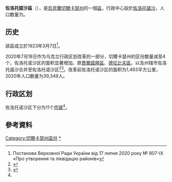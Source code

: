 {{NoteTA
|1=zh-cn:切尔卡瑟;zh-hk:切爾卡瑟;zh-tw:車卡夕
}}
{{Infobox settlement
| name                    = 佐洛托诺沙区
| native_name             = Золотоніський район
| native_name_lang        = uk
| settlement_type         = [[区_(乌克兰)|区]]
| image_skyline           = 
| image_caption           = 
| image_flag              = Zolotoniskiy rayon prapor.png
| flag_size               = 115px
| image_shield            = Zolotoniskiy rayon gerb.png
| shield_size             = 65px
| image_map               = Zolotonoshskiy rayon 2020.svg
| map_caption             = 佐洛托诺沙区在切爾卡瑟州的位置
| subdivision_type        = [[世界政區索引|国家]]
| subdivision_name        = {{UKR}}
| subdivision_type1       = [[州_(烏克蘭)|州]]
| subdivision_name1       = [[切爾卡瑟州|切爾卡瑟州]]
| established_title       = 建立
| established_date        = 1923年
| seat_type               = 行政中心
| seat                    = [[佐洛托諾沙|佐洛托諾沙]]
| parts_type              = 辖区
| parts_style             = coll
| parts                   = 11个[[烏克蘭市鎮|市镇]]<ref name="Ostapenko">{{Cite book |url=https://www.minregion.gov.ua/wp-content/uploads/2020/10/atlas_novogo_atu_2020.pdf |date=2020 |publisher=Міністерство розвитку громад та територій України; Товариство дослідників України |editor-last=Остапенко |editor-first=Павло |edition=2nd |location=Київ |language=uk |script-title=uk:Атлас адміністративно-територіального устрою України: Новий районний поділ та територіальні громади: 2020}}</ref>
| p1                      =
| government_footnotes    = 
| leader_party            = 
| leader_title            = 
| leader_name             = 
| unit_pref               = Metric
| area_footnotes          = 
| area_note               = 
| area_total_km2          = 
| population_as_of        = 2021年
| population_footnotes    = <ref name="ua2021estimate"/>
| population_total        = 138,036
| population_density_km2  = auto
| population_note         = 
| timezone1               = 
| utc_offset1             = 
| timezone1_DST           = 
| utc_offset1_DST         = 
| postal_code_type        = 邮政编码
| postal_code             = 
| area_code_type          = 
| area_code               = 
| iso_code                = 
| website                 = 
| footnotes               = 
}}
'''佐洛托諾沙區'''（{{lang-uk|Золотоніський район}}），是[[烏克蘭|烏克蘭]][[切爾卡瑟州|切爾卡瑟州]]的一個[[区_(乌克兰)|區]]，行政中心設於[[佐洛托諾沙|佐洛托諾沙]]，人口数量为{{Ua-pop-est2021|138,036人}}。

== 历史 ==
{{Stack|[[File:Zolotonoskyi-Raion.png|thumb]]}}
該區成立於1923年3月7日<ref>Постанова Верховної Ради України від 17 липня 2020 року № 807-IX «Про утворення та ліквідацію районів»</ref>。

2020年7月18日作为乌克兰行政区划改革的一部分，切爾卡瑟州的区份数量减至4个，佐洛托诺沙区的面积显著增加。原[[喬爾諾拜區|喬爾諾拜區]]、[[德拉比夫區|德拉比夫區]]，以及州辖市佐洛托諾沙合并至佐洛托诺沙区<ref>{{Cite news |date=2020-07-18 |title=Про утворення та ліквідацію районів. Постанова Верховної Ради України № 807-ІХ. |language=uk |url=http://www.golos.com.ua/article/333466 |access-date=2020-10-03 |website=Голос України}}</ref><ref name="2020_reform_maps">{{Cite web |date=2020-07-17 |title=Нові райони: карти + склад |url=https://www.minregion.gov.ua/press/news/novi-rajony-karty-sklad/ |access-date=2022-04-15 |language=uk |website=Міністерство розвитку громад та територій України}}</ref>。改革前佐洛托诺沙区的面积为1,493平方公里，2020年人口数量为39,349人。

== 行政区划 ==
佐洛托诺沙区下分为11个[[烏克蘭市鎮|市镇]]<ref name="Ostapenko"/>。

==參考資料==
{{Reflist}}

{{DEFAULTSORT:Золотоніський район}}
[[Category:切爾卡瑟州區份|Category:切爾卡瑟州區份]]
[[Category:佐洛托諾沙區|*]]